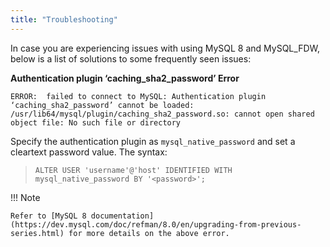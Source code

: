 ```yaml
---
title: "Troubleshooting"
---
```


In case you are experiencing issues with using MySQL 8 and MySQL_FDW, below is a list of solutions to some frequently seen issues:

**Authentication plugin ‘caching_sha2_password’ Error**

```text
ERROR:  failed to connect to MySQL: Authentication plugin ‘caching_sha2_password’ cannot be loaded: /usr/lib64/mysql/plugin/caching_sha2_password.so: cannot open shared  object file: No such file or directory
```

Specify the authentication plugin as `mysql_native_password` and set a cleartext password value. The syntax:

> `ALTER USER 'username'@'host' IDENTIFIED WITH mysql_native_password BY '<password>';`

!!! Note

    Refer to [MySQL 8 documentation](https://dev.mysql.com/doc/refman/8.0/en/upgrading-from-previous-series.html) for more details on the above error.
